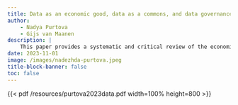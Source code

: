 ```yaml
---
title: Data as an economic good, data as a commons, and data governance
author:
    - Nadya Purtova
    - Gijs van Maanen
description: |
    This paper provides a systematic and critical review of the economics literature on data as an economic good and draws lessons for data governance. We conclude that focusing on data as an economic good in governance efforts is hardwired to only result in more data production and cannot deliver other societal goals contrary to what is often claimed in the literature and policy. Data governance is often a red herring which distracts from other digital problems. The governance of digital society cannot rely exclusively on data-centric economic models. We review the literatures and the underlying empirical and political claims concerning data commons. While commons thinking is useful to frame digital problems in terms of ecologies, it has important limitations. We propose a political-ecological approach to governing the digital society, defined by ecological thinking about governance problems and the awareness of the political nature of framing the problems and mapping their ecological makeup.
date: 2023-11-01
image: /images/nadezhda-purtova.jpeg
title-block-banner: false
toc: false
---
```


{{< pdf /resources/purtova2023data.pdf width=100% height=800 >}}
